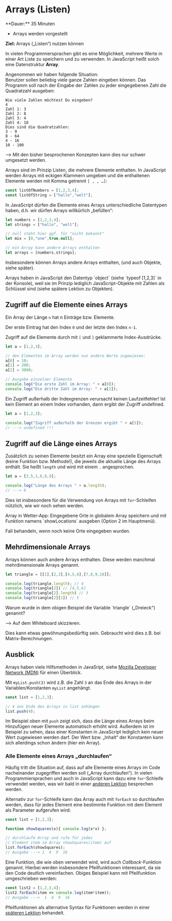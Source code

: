 
# Arrays (Listen)

<Callout>
  **Dauer:** 35 Minuten

  - Arrays werden vorgestellt

  **Ziel:** Arrays („Listen“) nutzen können
</Callout>

In vielen Programmiersprachen gibt es eine
Möglichkeit, mehrere Werte in einer Art Liste
zu speichern und zu verwenden. In JavaScript
heißt solch eine Datenstruktur **Array**.

Angenommen wir haben folgende Situation: \
Benutzer sollen beliebig viele ganze Zahlen 
eingeben können. Das Programm soll nach der 
Eingabe der Zahlen zu jeder eingegebenen Zahl 
die Quadratzahl ausgeben: 

```
Wie viele Zahlen möchtest Du eingeben?
4
Zahl 1: 3
Zahl 2: 8
Zahl 3: 4
Zahl 4: 10
Dies sind die Quadratzahlen:
3 - 9
8 - 64
4 - 16
10 - 100
```

&xrarr; Mit den bisher besprochenen Konzepten 
kann dies nur schwer umgesetzt werden.

Arrays sind im Prinzip Listen, die mehrere Elemente 
enthalten. In JavaScript werden Arrays mit eckigen 
Klammern umgeben und die enthaltenen Elemente 
werden mit Komma getrennt `[ , , …]`:

```js
const listOfNumbers = [1,2,3,4];
const listOfString = ["hallo","welt"];
```

In JavaScript dürfen die Elemente eines Arrays 
unterschiedliche Datentypen haben, d.h. wir
dürfen Arrays willkürlich „befüllen“:

```js
let numbers = [1,2,3,4];
let strings = ["hallo", "welt"];

// null steht hier ggf. für "nicht bekannt"
let mix = [0,"one",true,null]; 

// ein Array kann andere Arrays enthalten
let arrays = [numbers,strings];
```

Insbesondere können Arrays andere Arrays enthalten, 
(und auch Objekte, siehe später). 

<Callout type="info">
Arrays haben in JavaScript den Datentyp `object`
(siehe `typeof [1,2,3]` in der Konsole), weil sie
im Prinzip lediglich JavaScript-Objekte mit 
Zahlen als Schlüssel sind (siehe spätere Lektion
zu Objekten).
</Callout>

## Zugriff auf die Elemente eines Arrays

Ein Array der Länge `n` hat n Einträge bzw. Elemente. 

Der erste Eintrag hat den Index `0` und der letzte 
den Index `n-1`.

Zugriff auf die Elemente durch mit `[` und `]` 
geklammerte Index-Ausdrücke.

```js	
let a = [1,2,3];

// den Elementen im Array werden nun andere Werte zugewiesen:
a[0] = 10;	
a[1] = 200;	
a[2] = 3000;

// Ausgabe einzelner Elemente
console.log("Die erste Zahl im Array: " + a[0]);
console.log("Die dritte Zahl im Array: " + a[2]);
```

Ein Zugriff außerhalb der Indexgrenzen verursacht 
keinen Laufzeitfehler! Ist kein Element an einem Index 
vorhanden, dann ergibt der Zugriff undefined.

```js
let a = [1,2,3];

console.log("Zugriff außerhalb der Grenzen ergibt " + a[5]);
// ---> undefined !!!
```

## Zugriff auf die Länge eines Arrays

Zusätzlich zu seinen Elemente besitzt ein Array 
eine spezielle Eigenschaft (keine Funktion bzw. 
Methode!), die jeweils die aktuelle Länge des 
Arrays enthält. Sie heißt `length` und wird mit 
einem `.` angesprochen.

```js
let a = [3,5,1,6,8,9];

console.log("Länge des Arrays " + a.length);
// ---> 6
```

Dies ist insbesondere für die Verwendung von 
Arrays mit `for`-Schleifen nützlich, wie wir noch 
sehen werden. 


<Callout type="info" emoji="👨🏻‍💻">
Array in Wetter-App: Eingegebene Orte in globalem Array speichern und
mit Funktion namens `showLocations` ausgeben (Option 2 im Hauptmenü).

Fall behandeln, wenn noch keine Orte eingegeben wurden.
</Callout>

## Mehrdimensionale Arrays

Arrays können auch andere Arrays enthalten. Diese 
werden manchmal mehrdimensionale Arrays genannt.

```js
let triangle = [[1],[2,3],[4,5,6],[7,8,9,10]];

console.log(triangle.length); // 4	
console.log(triangle[2]) // [4,5,6]
console.log(triangle[2].length) // 3
console.log(triangle[2][1]) // 5
```

<Callout type="info">
Warum wurde in dem obigen Beispiel die Variable
`triangle` („Dreieck“) genannt?

&xrarr; Auf dem Whiteboard skizzieren.
</Callout>

Dies kann etwas gewöhnungsbedürftig sein. Gebraucht 
wird dies z.B. bei Matrix-Berechnungen.

## Ausblick
 Arrays haben viele Hilfsmethoden in JavaSript, 
 siehe [Mozilla Developer Network (MDN)](https://developer.mozilla.org/en-US/docs/Web/JavaScript/Reference/Global_Objects/Array) für einen
 Überblick.

Mit `myList.push(3)` wird z.B. die Zahl `3` an das 
Ende des Arrays in der Variablen/Konstanten `myList` 
angehängt.

```js
const list = [1,2,3];

// 4 ans Ende des Arrays in list anhängen
list.push(4);
```

Im Beispiel oben mit `push` zeigt sich, dass die
Länge eines Arrays beim Hinzufügen neuer Elemente
automatisch erhöht wird. Außerdem ist im Beispiel
zu sehen, dass einer Konstanten in JavaScript 
lediglich kein neuer Wert zugewiesen werden darf. 
Der Wert bzw. „Inhalt“ der Konstanten kann sich 
allerdings schon ändern (hier ein Array).

### Alle Elemente eines Arrays „durchlaufen“

Häufig tritt die Situation auf, dass auf alle Elemente eines Arrays
im Code nacheinander zugegriffen werden soll („Array durchlaufen“).
In vielen Programmiersprachen und auch in JavaScript kann dazu
eine `for`-Schleife verwendet werden, was wir bald in einer 
[anderen Lektion](/prog/06-arrays/03-for) besprechen werden.

Alternativ zur `for`-Schleife kann das Array auch mit `forEach` 
so durchlaufen werden,  dass für jedes Element eine bestimmte Funktion 
mit dem Element als Parameter aufgerufen wird:

```js
const list = [1,2,3];

function showSquares(x){ console.log(x*x) };

// durchlaufe Array und rufe für jedes
// Element item im Array showSquares(item) auf
list.forEach(showSquares); 
// Ausgabe ---> 1  4  9  16
```

Eine Funktion, die wie oben verwendet wird, wird auch _Callback_-Funktion 
genannt. Hierbei werden insbesondere Pfeilfunktionen interessant, da sie 
den Code deutlich vereinfachen. Obiges Beispiel kann mit Pfeilfunktion
umgeschrieben werden:

```js
const list2 = [1,2,3,4];
list2.forEach(item => console.log(item*item)); 
// Ausgabe --->  1  4  9  16
```

Pfeilfunktionen als alternative Syntax für Funktionen werden in einer 
[späteren Lektion](/prog/09-misc/arrow_functions) behandelt.